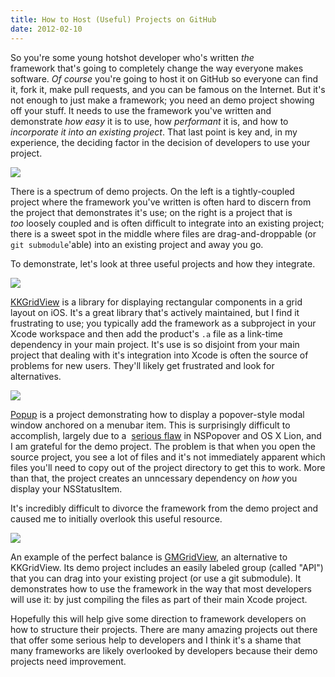 ```yaml
---
title: How to Host (Useful) Projects on GitHub
date: 2012-02-10
---
```



So you're some young hotshot developer who's written _the_ framework&nbsp;that's going to completely change the way everyone makes software. _Of course_&nbsp;you're going to host it on GitHub so everyone can find it, fork it, make pull requests, and you can be famous on the Internet. But it's not enough to just make a framework; you need an demo project showing off your stuff. It needs to use the framework you've written and demonstrate _how easy_ it is to use, how _performant_ it is, and how to _incorporate it into an existing project_. That last point is key and, in my experience, the deciding factor in the decision of developers to use your project.



 ![](./D4737E7E92D84370862595FC1062F6D8.png)

There is a spectrum of demo projects. On the left is a tightly-coupled project where the framework you've written is often hard to discern from the project that demonstrates it's use; on the right is a project that is _too_&nbsp;loosely coupled and is often difficult to integrate into an existing project; there is a sweet spot in the middle where files are drag-and-droppable (or `git submodule`'able) into an existing project and away you go.

To demonstrate, let's look at three useful projects and how they integrate.

 ![](./6D0D3D6F5CC5476DA45C994EB5696063.png)

[KKGridView](https://github.com/kolinkrewinkel/KKGridView) is a library for displaying rectangular components in a grid layout on iOS. It's a great library that's actively maintained, but I find it frustrating to use; you typically add the framework as a subproject in your Xcode workspace and then add the product's `.a` file as a link-time dependency in your main project. It's use is so disjoint from your main project that dealing with it's integration into Xcode is often the source of problems for new users. They'll likely get frustrated and look for alternatives.

 ![](./10F696C7D85D47279228EA94EEA848DA.png)

[Popup](https://github.com/shpakovski/Popup/tree/master/Popup)&nbsp;is a project demonstrating how to display a popover-style modal window anchored on a menubar item. This is surprisingly difficult to accomplish, largely due to a&nbsp; [serious flaw](http://openradar.appspot.com/9722231)&nbsp;in NSPopover and OS X Lion, and I am grateful for the demo project. The problem is that when you open the source project, you see a lot of files and it's not immediately apparent which files you'll need to copy out of the project directory to get this to work. More than that, the project creates an unncessary dependency on _how_&nbsp;you display your NSStatusItem.

It's incredibly difficult to divorce the framework from the demo project and caused me to initially overlook this useful resource.

 ![](./CB2454491EF445639ED749A8A964BD32.png)

An example of the perfect balance is [GMGridView](https://github.com/gmoledina/GMGridView), an alternative to KKGridView. Its demo project includes an easily labeled group (called "API") that you can drag into your existing project (or use a git submodule). It demonstrates how to use the framework in the way that most developers will use it: by just compiling the files as part of their main Xcode project.

Hopefully this will help give some direction to framework developers on how to structure their projects. There are many amazing projects out there that offer some serious help to developers and I think it's a shame that many frameworks are likely overlooked by developers because their demo projects need improvement.


  